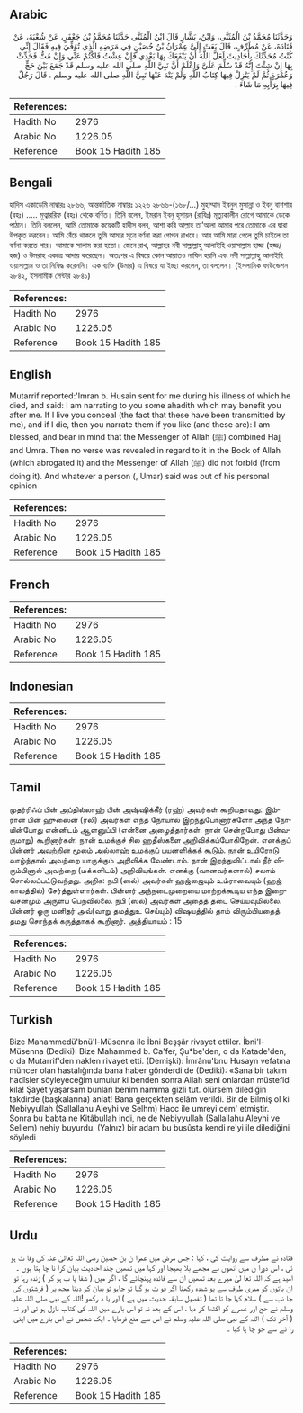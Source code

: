 ## Arabic


<div dir="rtl" lang="ar" style={{fontSize:'larger',backgroundColor:'#f8f9fa',padding:20}}>
وَحَدَّثَنَا مُحَمَّدُ بْنُ الْمُثَنَّى، وَابْنُ، بَشَّارٍ قَالَ ابْنُ الْمُثَنَّى حَدَّثَنَا مُحَمَّدُ بْنُ جَعْفَرٍ، عَنْ شُعْبَةَ، عَنْ قَتَادَةَ، عَنْ مُطَرِّفٍ، قَالَ بَعَثَ إِلَىَّ عِمْرَانُ بْنُ حُصَيْنٍ فِي مَرَضِهِ الَّذِي تُوُفِّيَ فِيهِ فَقَالَ إِنِّي كُنْتُ مُحَدِّثَكَ بِأَحَادِيثَ لَعَلَّ اللَّهَ أَنْ يَنْفَعَكَ بِهَا بَعْدِي فَإِنْ عِشْتُ فَاكْتُمْ عَنِّي وَإِنْ مُتُّ فَحَدِّثْ بِهَا إِنْ شِئْتَ إِنَّهُ قَدْ سُلِّمَ عَلَىَّ وَاعْلَمْ أَنَّ نَبِيَّ اللَّهِ صلى الله عليه وسلم قَدْ جَمَعَ بَيْنَ حَجٍّ وَعُمْرَةٍ ثُمَّ لَمْ يَنْزِلْ فِيهَا كِتَابُ اللَّهِ وَلَمْ يَنْهَ عَنْهَا نَبِيُّ اللَّهِ صلى الله عليه وسلم ‏.‏ قَالَ رَجُلٌ فِيهَا بِرَأْيِهِ مَا شَاءَ ‏.‏
</div>
<div style={{backgroundColor:'#f8f9fa',padding:20, marginBottom: 10}}><table> <thead> <tr> <th>References:</th> <th></th> </tr> </thead> <tbody><tr><td>Hadith No</td><td>2976</td></tr><tr><td>Arabic No</td><td>1226.05</td></tr><tr><td>Reference</td><td>Book 15 Hadith 185</td></tr></tbody></table></div>

## Bengali


<div dir="ltr" lang="bn" style={{fontSize:'larger',backgroundColor:'#f8f9fa',padding:20}}>
হাদিস একাডেমি নাম্বারঃ ২৮৬৬, আন্তর্জাতিক নাম্বারঃ ১২২৬ ২৮৬৬-(১৬৮/...) মুহাম্মাদ ইবনুল মুসান্না ও ইবনু বাশশার (রহঃ) ..... মুত্বাররিফ (রহঃ) থেকে বর্ণিত। তিনি বলেন, ইমরান ইবনু হুসায়ন (রাযিঃ) মৃত্যুকালীন রোগে আমাকে ডেকে পাঠান। তিনি বললেন, আমি তোমাকে কয়েকটি হাদীস বলব, আশা করি আল্লাহ তা’আলা আমার পরে তোমাকে এর দ্বারা উপকৃত করবেন। আমি বেঁচে থাকলে তুমি আমার সূত্রে বর্ণনা করা গোপন রাখবে। আর আমি মারা গেলে তুমি চাইলে তা বর্ণনা করতে পার। আমাকে সালাম করা হতো। জেনে রাখ, আল্লাহর নবী সাল্লাল্লাহু আলাইহি ওয়াসাল্লাম হাজ্জ (হজ্জ/হজ) ও উমরাহ একত্রে আদায় করেছেন। অতঃপর এ বিষয়ে কোন আয়াতও নাযিল হয়নি এবং নবী সাল্লাল্লাহু আলাইহি ওয়াসাল্লাম ও তা নিষিদ্ধ করেননি। এক ব্যক্তি (উমার) এ বিষয়ে যা ইচ্ছা করলেন, তা বললেন। (ইসলামিক ফাউন্ডেশন ২৮৪২, ইসলামীক সেন্টার ২৮৪১)
</div>
<div style={{backgroundColor:'#f8f9fa',padding:20, marginBottom: 10}}><table> <thead> <tr> <th>References:</th> <th></th> </tr> </thead> <tbody><tr><td>Hadith No</td><td>2976</td></tr><tr><td>Arabic No</td><td>1226.05</td></tr><tr><td>Reference</td><td>Book 15 Hadith 185</td></tr></tbody></table></div>

## English


<div dir="ltr" lang="en" style={{fontSize:'larger',backgroundColor:'#f8f9fa',padding:20}}>
Mutarrif reported:'Imran b. Husain sent for me during his illness of which he died, and said: I am narrating to you some ahadith which may benefit you after me. If I live you conceal (the fact that these have been transmitted by me), and if I die, then you narrate them if you like (and these are): I am blessed, and bear in mind that the Messenger of Allah (ﷺ) combined Hajj and Umra. Then no verse was revealed in regard to it in the Book of Allah (which abrogated it) and the Messenger of Allah (ﷺ) did not forbid (from doing it). And whatever a person (, Umar) said was out of his personal opinion
</div>
<div style={{backgroundColor:'#f8f9fa',padding:20, marginBottom: 10}}><table> <thead> <tr> <th>References:</th> <th></th> </tr> </thead> <tbody><tr><td>Hadith No</td><td>2976</td></tr><tr><td>Arabic No</td><td>1226.05</td></tr><tr><td>Reference</td><td>Book 15 Hadith 185</td></tr></tbody></table></div>

## French


<div dir="ltr" lang="fr" style={{fontSize:'larger',backgroundColor:'#f8f9fa',padding:20}}>

</div>
<div style={{backgroundColor:'#f8f9fa',padding:20, marginBottom: 10}}><table> <thead> <tr> <th>References:</th> <th></th> </tr> </thead> <tbody><tr><td>Hadith No</td><td>2976</td></tr><tr><td>Arabic No</td><td>1226.05</td></tr><tr><td>Reference</td><td>Book 15 Hadith 185</td></tr></tbody></table></div>

## Indonesian


<div dir="ltr" lang="id" style={{fontSize:'larger',backgroundColor:'#f8f9fa',padding:20}}>

</div>
<div style={{backgroundColor:'#f8f9fa',padding:20, marginBottom: 10}}><table> <thead> <tr> <th>References:</th> <th></th> </tr> </thead> <tbody><tr><td>Hadith No</td><td>2976</td></tr><tr><td>Arabic No</td><td>1226.05</td></tr><tr><td>Reference</td><td>Book 15 Hadith 185</td></tr></tbody></table></div>

## Tamil


<div dir="ltr" lang="ta" style={{fontSize:'larger',backgroundColor:'#f8f9fa',padding:20}}>
முதர்ரிஃப் பின் அப்தில்லாஹ் பின் அஷ்ஷிக்கீர் (ரஹ்) அவர்கள் கூறியதாவது: இம்ரான் பின் ஹுஸைன் (ரலி) அவர்கள் எந்த நோயால் இறந்துபோனார்களோ அந்த நோயின்போது என்னிடம் ஆளனுப்பி (என்னை அழைத்தார்கள். நான் சென்றபோது பின்வருமாறு) கூறினார்கள்: நான் உமக்குச் சில ஹதீஸ்களை அறிவிக்கப்போகிறேன். எனக்குப் பின்னர் அவற்றின் மூலம் அல்லாஹ் உமக்குப் பயனளிக்கக் கூடும். நான் உயிரோடு வாழ்ந்தால் அவற்றை யாருக்கும் அறிவிக்க வேண்டாம். நான் இறந்துவிட்டால் நீர் விரும்பினால் அவற்றை (மக்களிடம்) அறிவியுங்கள். எனக்கு (வானவர்களால்) சலாம் சொல்லப்பட்டுவந்தது. அறிக: நபி (ஸல்) அவர்கள் ஹஜ்ஜையும் உம்ராவையும் (ஹஜ் காலத்தில்) சேர்த்துள்ளார்கள். பின்னர் அந்நடைமுறையை மாற்றக்கூடிய எந்த இறைவசனமும் அருளப் பெறவில்லை. நபி (ஸல்) அவர்கள் அதைத் தடை செய்யவுமில்லை. பின்னர் ஒரு மனிதர் அவ்(வாறு தமத்துஉ செய்யும்) விஷயத்தில் தாம் விரும்பியதைத் தமது சொந்தக் கருத்தாகக் கூறினார். அத்தியாயம் : 15
</div>
<div style={{backgroundColor:'#f8f9fa',padding:20, marginBottom: 10}}><table> <thead> <tr> <th>References:</th> <th></th> </tr> </thead> <tbody><tr><td>Hadith No</td><td>2976</td></tr><tr><td>Arabic No</td><td>1226.05</td></tr><tr><td>Reference</td><td>Book 15 Hadith 185</td></tr></tbody></table></div>

## Turkish


<div dir="ltr" lang="tr" style={{fontSize:'larger',backgroundColor:'#f8f9fa',padding:20}}>
Bize Mahammedü'bnü'l-Müsenna ile İbni Beşşâr rivayet ettiler. İbni'l-Müsenna (Dediki): Bize Mahammed b. Ca'fer, Şu*be'den, o da Katade'den, o da Mutarrif'den naklen rivayet etti. (Demişki): İmrânu'bnu Husayn vefatına müncer olan hastalığında bana haber gönderdi de (Dediki): «Sana bir takım hadîsler söyleyeceğim umulur ki benden sonra Allah seni onlardan müstefid kıla! Şayet yaşarsam bunları benim namıma gizli tut. ölürsem dilediğin takdirde (başkalarına) anlat! Bana gerçekten selâm verildi. Bir de Bilmiş ol ki Nebiyyullah (Sallallahu Aleyhi ve Selhm) Hacc ile umreyi cem' etmiştir. Sonra bu babta ne Kitâbullah indi, ne de Nebiyyullah (Sallallahu Aleyhi ve Sellem) nehiy buyurdu. (Yalnız) bir adam bu busûsta kendi re'yi ile dilediğini söyledi
</div>
<div style={{backgroundColor:'#f8f9fa',padding:20, marginBottom: 10}}><table> <thead> <tr> <th>References:</th> <th></th> </tr> </thead> <tbody><tr><td>Hadith No</td><td>2976</td></tr><tr><td>Arabic No</td><td>1226.05</td></tr><tr><td>Reference</td><td>Book 15 Hadith 185</td></tr></tbody></table></div>

## Urdu


<div dir="rtl" lang="ur" style={{fontSize:'larger',backgroundColor:'#f8f9fa',padding:20}}>
قتادہ نے مطرف سے روایت کی ، کہا : جس مرض میں عمرا ن بن حصین رضی اللہ تعالیٰ عنہ کی وفا ت ہو ئی ، اس دورا ن میں انھوں نے مجھے بلا بھیجا اور کہا میں تمھیں چند احادیث بیان کرا نا چا ہتا ہوں ۔ امید ہے کہ اللہ تعا لیٰ میرے بعد تمھیں ان سے فائدہ پہنچائے گا ، اگر میں ( شفا یا ب ہو کر ) زندہ رہا تو ان باتوں کو میری طرف سے پو شیدہ رکھنا اگر فو ت ہو گیا تو چاہو تو بیان کر دینا مجھ پر ( فرشتوں کی جا نب سے ) سلام کہا جا تا تھا ( تفصیل سابقہ حدیث میں ہے ) اور یا د رکھو !اللہ کے نبی صلی اللہ علیہ وسلم نے حج اور عمرے کو اکٹھا کر دیا ، اس کے بعد نہ تو اس بارے میں اللہ کی کتاب نازل ہو ئی اور نہ ( آخر تک ) اللہ کے نبی صلی اللہ علیہ وسلم نے اس سے منع فرمایا ۔ ایک شخص نے اس بارے میں اپنی را ئے سے جو چا ہا کہا ۔
</div>
<div style={{backgroundColor:'#f8f9fa',padding:20, marginBottom: 10}}><table> <thead> <tr> <th>References:</th> <th></th> </tr> </thead> <tbody><tr><td>Hadith No</td><td>2976</td></tr><tr><td>Arabic No</td><td>1226.05</td></tr><tr><td>Reference</td><td>Book 15 Hadith 185</td></tr></tbody></table></div>